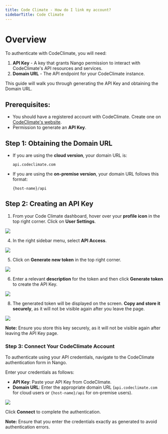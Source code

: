 ```yaml
---
title: Code Climate - How do I link my account?
sidebarTitle: Code Climate
---
```


# Overview

To authenticate with CodeClimate, you will need:

1. **API Key** - A key that grants Nango permission to interact with CodeClimate's API resources and services.
2. **Domain URL** - The API endpoint for your CodeClimate instance.

This guide will walk you through generating the API Key and obtaining the Domain URL.

## Prerequisites:
- You should have a registered account with CodeClimate. Create one on [CodeClimate's website](https://codeclimate.com/).
- Permission to generate an **API Key**.

## Step 1: Obtaining the Domain URL

- If you are using the **cloud version**, your domain URL is:  
  ```
  api.codeclimate.com
  ```
- If you are using the **on-premise version**, your domain URL follows this format:  
  ```
  {host-name}/api
  ```

## Step 2: Creating an API Key

1. From your Code Climate dashboard, hover over your **profile icon** in the top right corner. Click on **User Settings**.

<img src="/integrations/all/codeclimate/codeclimate_select_user_settings.png" />

4. In the right sidebar menu, select **API Access**.

<img src="/integrations/all/codeclimate/codeclimate_api_access.png" />

5. Click on **Generate new token** in the top right corner.

<img src="/integrations/all/codeclimate/codeclimate_generate_new_token.png" />

6. Enter a relevant **description** for the token and then click **Generate token** to create the API Key.

<img src="/integrations/all/codeclimate/codeclimate_generate_token.png" />

8. The generated token will be displayed on the screen. **Copy and store it securely**, as it will not be visible again after you leave the page.

<img src="/integrations/all/codeclimate/codeclimate_copy_token.png" />

**Note:** Ensure you store this key securely, as it will not be visible again after leaving the API Key page.

### Step 3: Connect Your CodeClimate Account


To authenticate using your API credentials, navigate to the CodeClimate authentication form in Nango.

Enter your credentials as follows:
- **API Key**: Paste your API Key from CodeClimate.
- **Domain URL**: Enter the appropriate domain URL (`api.codeclimate.com` for cloud users or `{host-name}/api` for on-premise users).

<img src="/integrations/all/codeclimate/connect_ui.png" />

Click **Connect** to complete the authentication.

**Note:** Ensure that you enter the credentials exactly as generated to avoid authentication errors.
```